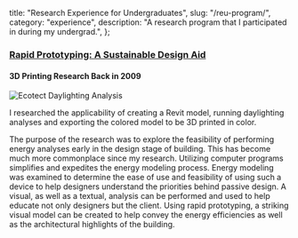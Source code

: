   title: "Research Experience for Undergraduates",
  slug: "/reu-program/",
  category: "experience",
  description: "A research program that I participated in during my undergrad.",
};

### [Rapid Prototyping: A Sustainable Design Aid](https://www.nsf.gov/awardsearch/showAward?AWD_ID=0648845)

#### 3D Printing Research Back in 2009

![Ecotect Daylighting Analysis](./ecotect-example.png)

I researched the applicability of creating a Revit model, running
daylighting analyses and exporting the colored model to be 3D printed in
color.

The purpose of the research was to explore the feasibility of performing
energy analyses early in the design stage of building. This has become
much more commonplace since my research. Utilizing computer programs
simplifies and expedites the energy modeling process. Energy modeling
was examined to determine the ease of use and feasibility of using such
a device to help designers understand the priorities behind passive
design. A visual, as well as a textual, analysis can be performed and
used to help educate not only designers but the client. Using rapid
prototyping, a striking visual model can be created to help convey the
energy efficiencies as well as the architectural highlights of the
building.

